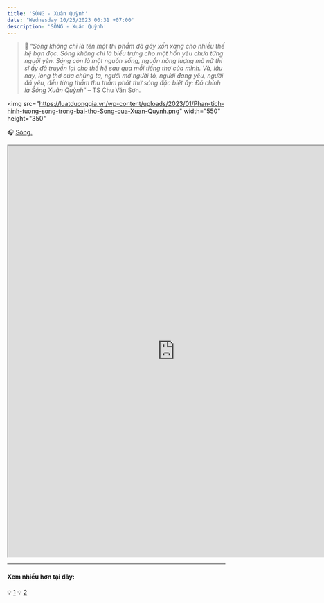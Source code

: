```yaml
---
title: 'SÓNG - Xuân Quỳnh'
date: 'Wednesday 10/25/2023 00:31 +07:00'
description: 'SÓNG - Xuân Quỳnh'
---
```


> 📝 “_Sóng không chỉ là tên một thi phẩm đã gây xốn xang cho nhiều thế hệ bạn đọc. Sóng không chỉ là biểu trưng cho một hồn yêu chưa từng nguội yên. Sóng còn là một nguồn sống, nguồn năng lượng mà nữ thi sĩ ấy đã truyền lại cho thế hệ sau qua mỗi tiếng thơ của mình. Và, lâu nay, lòng thơ của chúng ta, người mờ người tỏ, người đang yêu, người đã yêu, đều từng thầm thu thầm phát thứ sóng đặc biệt ấy: Đó chính là Sóng Xuân Quỳnh_” – TS Chu Văn Sơn.

<img
   src="https://luatduonggia.vn/wp-content/uploads/2023/01/Phan-tich-hinh-tuong-song-trong-bai-tho-Song-cua-Xuan-Quynh.png"
   width="550"
   height="350"
></img>

:headphones: [Sóng.](https://youtu.be/GKcLjmA1J2w?si=FxIYAZX-F-h2Cb4Z)

<iframe
   src="https://drive.google.com/file/d/1oL0v1gHWUDihAIHt0m2p5mb8kR-rT1On/preview"
   width="770"
   height="950"
   allow="autoplay"
></iframe>

---

#### **Xem nhiều hơn tại đây:**

:bulb: [1](https://drive.google.com/drive/folders/1AEPzoBMFCdpH8cZhmqfPlw9eb144medb?usp=share_link)
:bulb: [2](https://drive.google.com/drive/folders/1epifkNbC78fX4fbqCmxNlBGm3YF2sDBL?usp=share_link)

